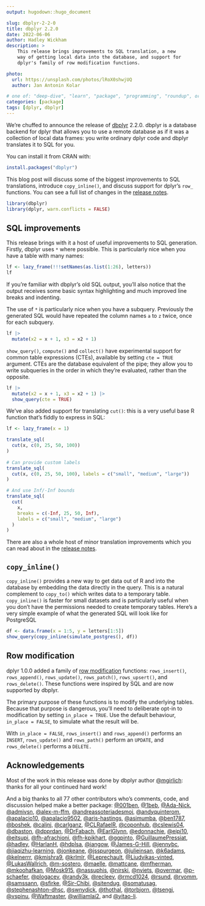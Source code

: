 ```yaml
---
output: hugodown::hugo_document

slug: dbplyr-2-2-0
title: dbplyr 2.2.0
date: 2022-06-06
author: Hadley Wickham
description: >
    This release brings improvements to SQL translation, a new
    way of getting local data into the database, and support for
    dplyr's family of row modification functions.

photo:
  url: https://unsplash.com/photos/lRoX0shwjUQ
  author: Jan Antonin Kolar

# one of: "deep-dive", "learn", "package", "programming", "roundup", or "other"
categories: [package] 
tags: [dplyr, dbplyr]
---
```


```{=html}
<!--
TODO:
* [x] Look over / edit the post's title in the yaml
* [x] Edit (or delete) the description; note this appears in the Twitter card
* [x] Pick category and tags (see existing with `hugodown::tidy_show_meta()`)
* [x] Find photo & update yaml metadata
* [x] Create `thumbnail-sq.jpg`; height and width should be equal
* [x] Create `thumbnail-wd.jpg`; width should be >5x height
* [x] `hugodown::use_tidy_thumbnails()`
* [x] Add intro sentence, e.g. the standard tagline for the package
* [x] `usethis::use_tidy_thanks()`
-->
```
We're chuffed to announce the release of [dbplyr](https://dbplyr.tidyverse.org) 2.2.0.
dbplyr is a database backend for dplyr that allows you to use a remote database as if it was a collection of local data frames: you write ordinary dplyr code and dbplyr translates it to SQL for you.

You can install it from CRAN with:

```r
install.packages("dbplyr")
```

This blog post will discuss some of the biggest improvements to SQL translations, introduce `copy_inline()`, and discuss support for dplyr's `row_` functions.
You can see a full list of changes in the [release notes](https://github.com/tidyverse/dbplyr/releases/tag/v2.2.0).

```r
library(dbplyr)
library(dplyr, warn.conflicts = FALSE)
```

## SQL improvements

This release brings with it a host of useful improvements to SQL generation.
Firstly, dbplyr uses `*` where possible.
This is particularly nice when you have a table with many names:

```r
lf <- lazy_frame(!!!setNames(as.list(1:26), letters))
lf
```

If you're familiar with dbplyr's old SQL output, you'll also notice that the output receives some basic syntax highlighting and much improved line breaks and indenting.

The use of `*` is particularly nice when you have a subquery.
Previously the generated SQL would have repeated the column names `a` to `z` twice, once for each subquery.

```r
lf |> 
  mutate(x2 = x + 1, x3 = x2 + 1)
```

`show_query()`, `compute()` and `collect()` have experimental support for common table expressions (CTEs), available by setting `cte = TRUE` argument.
CTEs are the database equivalent of the pipe; they allow you to write subqueries in the order in which they're evaluated, rather than the opposite.

```r
lf |> 
  mutate(x2 = x + 1, x3 = x2 + 1) |> 
  show_query(cte = TRUE)
```

We've also added support for translating `cut()`: this is a very useful base R function that's fiddly to express in SQL:

```r
lf <- lazy_frame(x = 1)

translate_sql(
  cut(x, c(0, 25, 50, 100))
)
  
# Can provide custom labels
translate_sql(
  cut(x, c(0, 25, 50, 100), labels = c("small", "medium", "large"))
)

# And use Inf/-Inf bounds
translate_sql(
  cut(
    x, 
    breaks = c(-Inf, 25, 50, Inf), 
    labels = c("small", "medium", "large")
  )
)
```

There are also a whole host of minor translation improvements which you can read about in the [release notes](https://github.com/tidyverse/dbplyr/releases/tag/v2.2.0).

## `copy_inline()`

`copy_inline()` provides a new way to get data out of R and into the database by embedding the data directly in the query.
This is a natural complement to `copy_to()` which writes data to a temporary table.
`copy_inline()` is faster for small datasets and is particularly useful when you don't have the permissions needed to create temporary tables.
Here's a very simple example of what the generated SQL will look like for PostgreSQL

```r
df <- data.frame(x = 1:5, y = letters[1:5])
show_query(copy_inline(simulate_postgres(), df))
```

## Row modification

dplyr 1.0.0 added a family of [row modification](https://www.tidyverse.org/blog/2020/05/dplyr-1-0-0-last-minute-additions/#row-mutation) functions: `rows_insert()`, `rows_append()`, `rows_update()`, `rows_patch()`, `rows_upsert()`, and `rows_delete()`.
These functions were inspired by SQL and are now supported by dbplyr.

The primary purpose of these functions is to modify the underlying tables.
Because that purpose is dangerous, you'll need to deliberate opt-in to modification by setting `in_place = TRUE`.
Use the default behaviour, `in_place = FALSE`, to simulate what the result will be.

With `in_place = FALSE`, `rows_insert()` and `rows_append()` performs an `INSERT`, `rows_update()` and `rows_path()` perform an `UPDATE`, and `rows_delete()` performs a `DELETE.`

## Acknowledgements

Most of the work in this release was done by dbplyr author [\@mgirlich](https://github.com/mgirlich): thanks for all your continued hard work!

And a big thanks to all 77 other contributors who's comments, code, and discussion helped make a better package: [\@001ben](https://github.com/001ben), [\@1beb](https://github.com/1beb), [\@Ada-Nick](https://github.com/Ada-Nick), [\@admivsn](https://github.com/admivsn), [\@alex-m-ffm](https://github.com/alex-m-ffm), [\@andreassoteriadesmoj](https://github.com/andreassoteriadesmoj), [\@andyquinterom](https://github.com/andyquinterom), [\@apalacio10](https://github.com/apalacio10), [\@apalacio9502](https://github.com/apalacio9502), [\@aris-hastings](https://github.com/aris-hastings), [\@asimumba](https://github.com/asimumba), [\@ben1787](https://github.com/ben1787), [\@boshek](https://github.com/boshek), [\@caljnj](https://github.com/caljnj), [\@carlganz](https://github.com/carlganz), [\@CLRafaelR](https://github.com/CLRafaelR), [\@coponhub](https://github.com/coponhub), [\@cslewis04](https://github.com/cslewis04), [\@dbaston](https://github.com/dbaston), [\@dpprdan](https://github.com/dpprdan), [\@DrFabach](https://github.com/DrFabach), [\@EarlGlynn](https://github.com/EarlGlynn), [\@edonnachie](https://github.com/edonnachie), [\@eipi10](https://github.com/eipi10), [\@eitsupi](https://github.com/eitsupi), [\@fh-afrachioni](https://github.com/fh-afrachioni), [\@fh-kpikhart](https://github.com/fh-kpikhart), [\@ggpinto](https://github.com/ggpinto), [\@GuillaumePressiat](https://github.com/GuillaumePressiat), [\@hadley](https://github.com/hadley), [\@HarlanH](https://github.com/HarlanH), [\@hdplsa](https://github.com/hdplsa), [\@iangow](https://github.com/iangow), [\@James-G-Hill](https://github.com/James-G-Hill), [\@jennybc](https://github.com/jennybc), [\@jiaqizhu-learning](https://github.com/jiaqizhu-learning), [\@jonkeane](https://github.com/jonkeane), [\@jsspurgeon](https://github.com/jsspurgeon), [\@julieinsan](https://github.com/julieinsan), [\@k6adams](https://github.com/k6adams), [\@kelnerrr](https://github.com/kelnerrr), [\@kmishra9](https://github.com/kmishra9), [\@krlmlr](https://github.com/krlmlr), [\@Leprechault](https://github.com/Leprechault), [\@Liudvikas-vinted](https://github.com/Liudvikas-vinted), [\@LukasWallrich](https://github.com/LukasWallrich), [\@m-sostero](https://github.com/m-sostero), [\@maelle](https://github.com/maelle), [\@mattcane](https://github.com/mattcane), [\@mfherman](https://github.com/mfherman), [\@mkoohafkan](https://github.com/mkoohafkan), [\@Mosk915](https://github.com/Mosk915), [\@nassuphis](https://github.com/nassuphis), [\@nirski](https://github.com/nirski), [\@nviets](https://github.com/nviets), [\@overmar](https://github.com/overmar), [\@p-schaefer](https://github.com/p-schaefer), [\@plogacev](https://github.com/plogacev), [\@randy3k](https://github.com/randy3k), [\@recleev](https://github.com/recleev), [\@rmcd1024](https://github.com/rmcd1024), [\@rsund](https://github.com/rsund), [\@rvomm](https://github.com/rvomm), [\@samssann](https://github.com/samssann), [\@sfirke](https://github.com/sfirke), [\@Sir-Chibi](https://github.com/Sir-Chibi), [\@sitendug](https://github.com/sitendug), [\@somatusag](https://github.com/somatusag), [\@stephenashton-dhsc](https://github.com/stephenashton-dhsc), [\@swnydick](https://github.com/swnydick), [\@thothal](https://github.com/thothal), [\@torbjorn](https://github.com/torbjorn), [\@tsengj](https://github.com/tsengj), [\@vspinu](https://github.com/vspinu), [\@Waftmaster](https://github.com/Waftmaster), [\@williamlai2](https://github.com/williamlai2), and [\@yitao-li](https://github.com/yitao-li).
